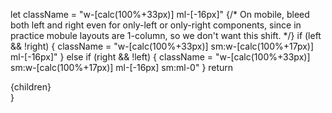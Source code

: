 
  let className = "w-[calc(100%+33px)] ml-[-16px]"
  {/* On mobile, bleed both left and right even for only-left
      or only-right components, since in practice mobule
      layouts are 1-column, so we don't want this shift. */}
  if (left && !right) {
    className = "w-[calc(100%+33px)] sm:w-[calc(100%+17px)] ml-[-16px]"
  } else if (right && !left) {
    className = "w-[calc(100%+33px)] sm:w-[calc(100%+17px)] ml-[-16px] sm:ml-0"
  }
  return <div className={className}>
      {children}
    </div>
}
